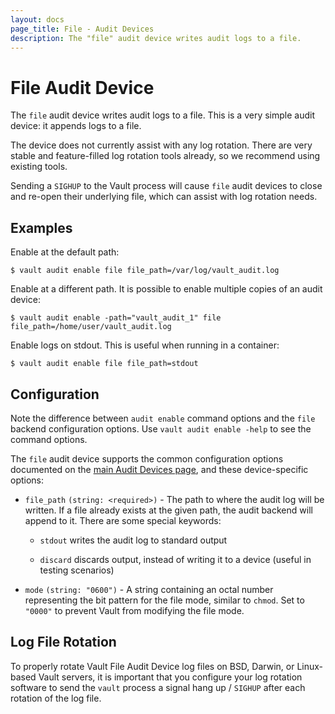 ```yaml
---
layout: docs
page_title: File - Audit Devices
description: The "file" audit device writes audit logs to a file.
---
```


# File Audit Device

The `file` audit device writes audit logs to a file. This is a very simple audit
device: it appends logs to a file.

The device does not currently assist with any log rotation. There are very
stable and feature-filled log rotation tools already, so we recommend using
existing tools.

Sending a `SIGHUP` to the Vault process will cause `file` audit devices to close
and re-open their underlying file, which can assist with log rotation needs.

## Examples

Enable at the default path:

```shell-session
$ vault audit enable file file_path=/var/log/vault_audit.log
```

Enable at a different path. It is possible to enable multiple copies of an audit
device:

```shell-session
$ vault audit enable -path="vault_audit_1" file file_path=/home/user/vault_audit.log
```

Enable logs on stdout. This is useful when running in a container:

```shell-session
$ vault audit enable file file_path=stdout
```

## Configuration

Note the difference between `audit enable` command options and the `file` backend
configuration options. Use `vault audit enable -help` to see the command options.

The `file` audit device supports the common configuration options documented on
the [main Audit Devices page](/vault/docs/audit#common-configuration-options), and
these device-specific options:

- `file_path` `(string: <required>)` - The path to where the audit log will be
  written. If a file already exists at the given path, the audit backend will
  append to it. There are some special keywords:

  - `stdout` writes the audit log to standard output

  - `discard` discards output, instead of writing it to a device (useful in testing scenarios)

- `mode` `(string: "0600")` - A string containing an octal number representing
  the bit pattern for the file mode, similar to `chmod`. Set to `"0000"` to
  prevent Vault from modifying the file mode.



## Log File Rotation

To properly rotate Vault File Audit Device log files on BSD, Darwin, or Linux-based Vault servers, it is important that you configure your log rotation software to send the `vault` process a signal hang up / `SIGHUP` after each rotation of the log file.
